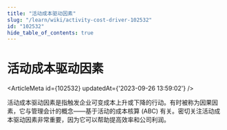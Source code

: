 ```yaml
---
title: "活动成本驱动因素"
slug: "/learn/wiki/activity-cost-driver-102532"
id: "102532"
hide_table_of_contents: true
---
```



# 活动成本驱动因素

<ArticleMeta id={102532} updatedAt={'2023-09-26 13:59:02'} />
<div className='border-solid border-b border-t-0 my-4 border-[var(--ifm-color-gray-300)]' />

活动成本驱动因素是指触发企业可变成本上升或下降的行动。有时被称为因果因素，它与管理会计的概念——基于活动的成本核算 (ABC) 有关。密切关注活动成本驱动因素非常重要，因为它可以帮助提高效率和公司利润。

